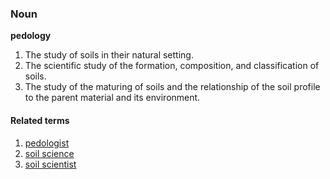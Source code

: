 ===Noun===
'''pedology'''
# The study of soils in their natural setting.
# The scientific study of the formation, composition, and classification of soils.
# The study of the maturing of soils and the relationship of the soil profile to the parent material and its environment.

====Related terms====
# [[pedologist]]
# [[soil science]]
# [[soil scientist]]